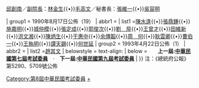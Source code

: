 {{Navbox
| name = 中華民國第八屆考試委員
| title = {{flagicon|ROC}} [[中華民國|{{fontcolor|white|中華民國}}]][[第八屆考試委員|{{fontcolor|white|第八屆考試委員}}]]
| titlestyle = background:#0c1c8c; color:#ffffff
| image = [[File:ROC_Examination_Yuan_Seal.svg|100px]]
| style = width:100%;
| state = {{{state<includeonly>|collapsed</includeonly>}}}
| selected=

| above = [[考試院院長|院長]]：[[孔德成]]{{•}}[[邱創煥]]／[[考試院副院長|副院長]]：[[林金生]]{{•}}[[毛高文]]／秘書長：[[張維一]]{{•}}[[吳容明]]

| group1 = 1990年8月17日公佈（19）
| abbr1 =  
| list1 =[[陳水逢]]{{•}}[[張鼎鍾]]{{•}}[[施嘉明]]{{•}}[[城仲模]]{{•}}[[張定成]]{{•}}[[郭俊次]]{{•}}[[劉垕|劉　垕]]{{•}}[[王曾才]]{{•}}[[田維新]]{{•}}[[洪文湘]]{{•}}[[陳炳生]]{{•}}[[于惠中]]{{•}}[[余傳韜]]{{•}}[[周何|周　何]]{{•}}[[耿雲卿]]{{•}}[[曹伯一]]{{•}}[[王執明]]{{•}}[[譚天錫]]{{•}}[[何世延]]
| group2 = 1993年4月22日公佈（1）
| abbr2 =  
| list2 =[[趙其文]]
| belowstyle = text-align:
| below =　'''　上一屆:[[Template:中華民國第七屆考試委員|中華民國第七屆考試委員]]　'''·'''　下一屆:[[Template:中華民國第九屆考試委員|中華民國第九屆考試委員]]'''
| }}
[[Category:第8屆中華民國考試委員]]
<noinclude>
注：《總統府公報》第5290、5709號公佈
[[Category:考試委員|+]]
</noinclude>